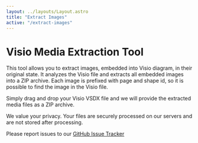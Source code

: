 ```yaml
---
layout: ../layouts/Layout.astro
title: "Extract Images"
active: "/extract-images"
---
```



# Visio Media Extraction Tool

This tool allows you to extract images, embedded into Visio diagram, in their original state.
It analyzes the Visio file and extracts all embedded images into a ZIP archive.
Each image is prefixed with page and shape id, so it is possible to find the image in the Visio file.

Simply drag and drop your Visio VSDX file and we will provide the extracted media files as a ZIP archive.

We value your privacy. Your files are securely processed on our servers and are not stored after processing.

Please report issues to our [GitHub Issue Tracker](https://github.com/nbelyh/visiopdftip-webapp/issues)

<ExtractImages client:load />
